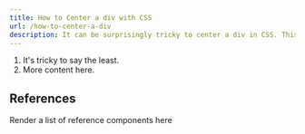 ```yaml
---
title: How to Center a div with CSS
url: /how-to-center-a-div
description: It can be surprisingly tricky to center a div in CSS. This article explains a few of the common techniques used to center a div (or any element) both horizontally and vertically in CSS.
---
```


1. It's tricky to say the least.
2. More content here.

## References

Render a list of reference components here
